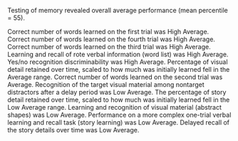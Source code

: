 <summary>

Testing of memory revealed overall average performance (mean percentile = 55).

</summary>
Correct number of words learned on the first trial was High Average.
Correct number of words learned on the fourth trial was High Average.
Correct number of words learned on the third trial was High Average.
Learning and recall of rote verbal information (word list) was High Average.
Yes/no recognition discriminability was High Average.
Percentage of visual detail retained over time, scaled to how much was initially learned fell in the Average range.
Correct number of words learned on the second trial was Average.
Recognition of the target visual material among nontarget distractors after a delay period was Low Average.
The percentage of story detail retained over time, scaled to how much was initially learned fell in the Low Average range.
Learning and recognition of visual material (abstract shapes) was Low Average.
Performance on a more complex one-trial verbal learning and recall task (story learning) was Low Average.
Delayed recall of the story details over time was Low Average.
